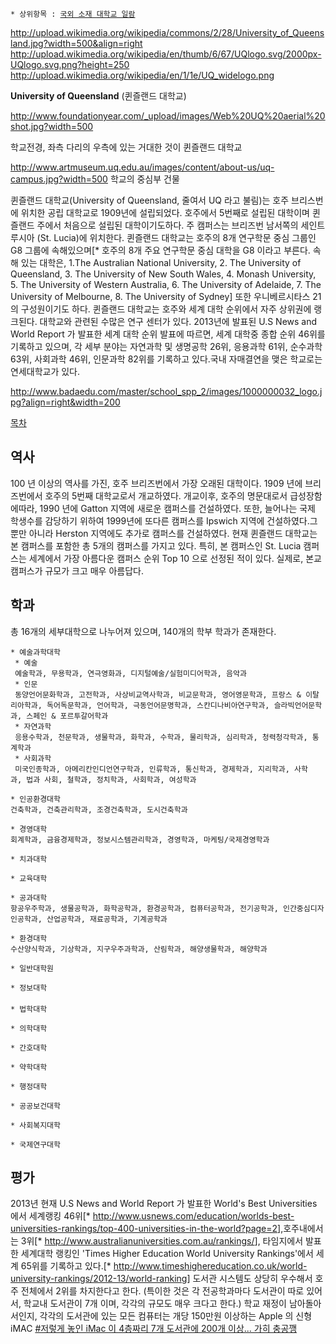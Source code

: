  * 상위항목 : [[국외 소재 대학교 일람]]

http://upload.wikimedia.org/wikipedia/commons/2/28/University_of_Queensland.jpg?width=500&align=right
http://upload.wikimedia.org/wikipedia/en/thumb/6/67/UQlogo.svg/2000px-UQlogo.svg.png?height=250
http://upload.wikimedia.org/wikipedia/en/1/1e/UQ_widelogo.png

'''University of Queensland''' (퀸즐랜드 대학교)

http://www.foundationyear.com/_upload/images/Web%20UQ%20aerial%20shot.jpg?width=500

학교전경, 좌측 다리의 우측에 있는 거대한 것이 퀸즐랜드 대학교

http://www.artmuseum.uq.edu.au/images/content/about-us/uq-campus.jpg?width=500
학교의 중심부 건물

퀸즐랜드 대학교(University of Queensland, 줄여서 UQ 라고 불림)는 호주 브리스번에 위치한 공립 대학교로 1909년에 설립되었다. 호주에서 5번째로 설립된 대학이며 퀸즐랜드 주에서 처음으로 설립된 대학이기도하다. 주 캠퍼스는 브리즈번 남서쪽의 세인트 루시아 (St. Lucia)에 위치한다. 퀸즐랜드 대학교는 호주의 8개 연구학문 중심 그룹인 G8 그룹에 속해있으며[* 호주의 8개 주요 연구학문 중심 대학을 G8 이라고 부른다. 속해 있는 대학은, 1.The Australian National University, 2. The University of Queensland, 3. The University of New South Wales, 4. Monash University, 5. The University of Western Australia, 6. The University of Adelaide, 7. The University of Melbourne, 8. The University of Sydney] 또한 우니베르시타스 21의 구성원이기도 하다. 퀸즐랜드 대학교는 호주와 세계 대학 순위에서 자주 상위권에 랭크된다. 대학교와 관련된 수많은 연구 센터가 있다. 2013년에 발표된 U.S News and World Report 가 발표한 세계 대학 순위 발표에 따르면, 세계 대학중 종합 순위 46위를 기록하고 있으며, 각 세부 분야는 자연과학 및 생명공학 26위, 응용과학 61위, 순수과학 63위, 사회과학 46위, 인문과학 82위를 기록하고 있다.국내 자매결연을 맺은 학교로는 연세대학교가 있다.

http://www.badaedu.com/master/school_spp_2/images/1000000032_logo.jpg?align=right&width=200

[[목차]]
== 역사 ==
100 년 이상의 역사를 가진, 호주 브리즈번에서 가장 오래된 대학이다. 1909 년에 브리즈번에서 호주의 5번째 대학교로서 개교하였다. 개교이후, 호주의 명문대로서 급성장함에따라, 1990 년에 Gatton 지역에 새로운 캠퍼스를 건설하였다. 또한, 늘어나는 국제 학생수를 감당하기 위하여 1999년에 또다른 캠퍼스를 Ipswich 지역에 건설하였다.그뿐만 아니라 Herston 지역에도 추가로 캠퍼스를 건설하였다. 현재 퀸즐랜드 대학교는 본 캠퍼스를 포함한 총 5개의 캠퍼스를 가지고 있다. 특히, 본 캠퍼스인 St. Lucia 캠퍼스는  세계에서 가장 아름다운 캠퍼스 순위 Top 10 으로 선정된 적이 있다. 실제로, 본교 캠퍼스가 규모가 크고 매우 아름답다.

== 학과 ==
총 16개의 세부대학으로 나누어져 있으며, 140개의 학부 학과가 존재한다.   

 * 예술과학대학
  * 예술
  예술학과, 무용학과, 연극영화과, 디지털예술/실험미디어학과, 음악과
  * 인문
  동양언어문화학과, 고전학과, 사상비교역사학과, 비교문학과, 영어영문학과, 프랑스 & 이탈리아학과, 독어독문학과, 언어학과, 극동언어문명학과, 스칸디나비아연구학과, 슬라빅언어문학과, 스페인 & 포르투갈어학과
  * 자연과학
  응용수학과, 천문학과, 생물학과, 화학과, 수학과, 물리학과, 심리학과, 청력청각학과, 통계학과
  * 사회과학
  미국인종학과, 아메리칸인디언연구학과, 인류학과, 통신학과, 경제학과, 지리학과, 사학과, 법과 사회, 철학과, 정치학과, 사회학과, 여성학과

 * 인공환경대학
 건축학과, 건축관리학과, 조경건축학과, 도시건축학과

 * 경영대학
 회계학과, 금융경제학과, 정보시스템관리학과, 경영학과, 마케팅/국제경영학과

 * 치과대학

 * 교육대학

 * 공과대학
 항공우주학과, 생물공학과, 화학공학과, 환경공학과, 컴퓨터공학과, 전기공학과, 인간중심디자인공학과, 산업공학과, 재료공학과, 기계공학과

 * 환경대학
 수산양식학과, 기상학과, 지구우주과학과, 산림학과, 해양생물학과, 해양학과

 * 일반대학원

 * 정보대학
 
 * 법학대학

 * 의학대학

 * 간호대학

 * 약학대학

 * 행정대학

 * 공공보건대학

 * 사회복지대학

 * 국제연구대학

== 평가 ==
2013년 현재 U.S News and World Report 가 발표한 World's Best Universities 에서 세계랭킹 46위[* http://www.usnews.com/education/worlds-best-universities-rankings/top-400-universities-in-the-world?page=2],호주내에서는 3위[* http://www.australianuniversities.com.au/rankings/], 타임지에서 발표한 세계대학 랭킹인 'Times Higher Education World University Rankings'에서 세계 65위를 기록하고 있다.[* http://www.timeshighereducation.co.uk/world-university-rankings/2012-13/world-ranking] 도서관 시스템도 상당히 우수해서 호주 전체에서 2위를 차지한다고 한다. (특이한 것은 각 전공학과마다 도서관이 따로 있어서, 학교내 도서관이 7개 이며, 각각의 규모도 매우 크다고 한다.) 학교 재정이 남아돌아서인지, 각각의 도서관에 있는 모든 컴퓨터는 개당 150만원 이상하는 Apple 의 신형 iMAC [http://lostoncampus.com.au/img/poi/medium/inside-ezone-1-3285.jpg #저렇게 놓인 iMac 이 4층짜리 7개 도서관에 200개 이상... 가히 충공깽]
